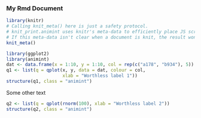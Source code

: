 ### My Rmd Document
  
```r
library(knitr)
# Calling knit_meta() here is just a safety protocol.
# knit_print.animint uses knitr's meta-data to efficiently place JS scripts.
# If this meta-data isn't clear when a document is knit, the result won't be rendered properly
knit_meta() 
```
  
  
```r
library(ggplot2) 
library(animint)
dat <- data.frame(x = 1:10, y = 1:10, col = rep(c("a178", "b934"), 5))
q1 <- list(q = qplot(x, y, data = dat, colour = col, 
                     xlab = "Worthless label 1"))
structure(q1, class = "animint")
```

Some other text
  
```r
q2 <- list(q = qplot(rnorm(100), xlab = "Worthless label 2"))
structure(q2, class = "animint")
```
